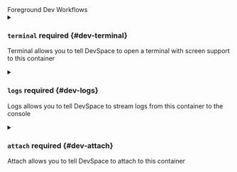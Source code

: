 

<div className="group" data-group="workflows">
<div className="group-name">Foreground Dev Workflows</div>


<details className="config-field" data-expandable="true">
<summary>

### `terminal` <span className="config-field-required" data-required="false">required</span> <span className="config-field-type"></span> <span className="config-field-default"></span> <span className="config-field-enum"></span> {#dev-terminal}

Terminal allows you to tell DevSpace to open a terminal with screen support to this container

</summary>

<PartialTerminalreference />


</details>

<details className="config-field" data-expandable="true">
<summary>

### `logs` <span className="config-field-required" data-required="false">required</span> <span className="config-field-type"></span> <span className="config-field-default"></span> <span className="config-field-enum"></span> {#dev-logs}

Logs allows you to tell DevSpace to stream logs from this container to the console

</summary>

<PartialLogsreference />


</details>

<details className="config-field" data-expandable="true">
<summary>

### `attach` <span className="config-field-required" data-required="false">required</span> <span className="config-field-type"></span> <span className="config-field-default"></span> <span className="config-field-enum"></span> {#dev-attach}

Attach allows you to tell DevSpace to attach to this container

</summary>

<PartialAttachreference />


</details>

</div>